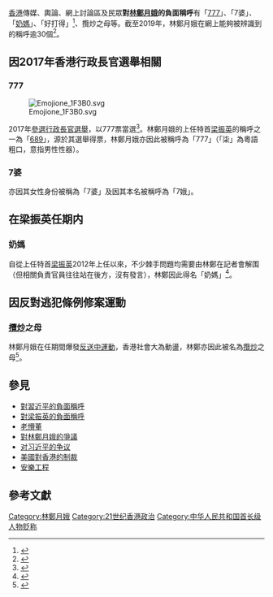 [[香港|香港]]傳媒、輿論、網上討論區及民眾'''對[[林鄭月娥|林鄭月娥]]的負面稱呼'''有「[[777|777]]」、「7婆」、「[[奶媽|奶媽]]」、「好打得」<ref>{{cite web |title=【林鄭辭職】「好打得」名堂點嚟？任內爭議一覽 |url=https://hk.news.appledaily.com/local/realtime/article/20170112/56152134 |website=Apple Daily 蘋果日報 |accessdate=2020-02-02 |archive-date=2020-02-02 |archive-url=https://web.archive.org/web/20200202083906/https://hk.news.appledaily.com/local/realtime/article/20170112/56152134 |dead-url=no }}</ref>、攬炒之母等。截至2019年，林鄭月娥在網上能夠被辨識到的稱呼逾30個<ref>{{cite news |title=林鄭網上逾30花名 系統懂辨認 |url=https://news.mingpao.com/pns/%E8%A6%81%E8%81%9E/article/20190626/s00001/1561486949222/%E6%9E%97%E9%84%AD%E7%B6%B2%E4%B8%8A%E9%80%BE30%E8%8A%B1%E5%90%8D-%E7%B3%BB%E7%B5%B1%E6%87%82%E8%BE%A8%E8%AA%8D |publisher=明報 |date=2019-06-26 |accessdate=2020-12-16 |archive-date=2020-06-09 |archive-url=https://web.archive.org/web/20200609170513/https://news.mingpao.com/pns/%e8%a6%81%e8%81%9e/article/20190626/s00001/1561486949222/%e6%9e%97%e9%84%ad%e7%b6%b2%e4%b8%8a%e9%80%be30%e8%8a%b1%e5%90%8d-%e7%b3%bb%e7%b5%b1%e6%87%82%e8%be%a8%e8%aa%8d |dead-url=no }}</ref>。

==因2017年香港行政長官選舉相關==

=== 777 ===
[[File:Emojione_1F3B0.svg|right]]

2017年[[林鄭月娥2017年香港行政長官選舉活動|參選行政長官選舉]]，以777票當選<ref>{{Cite news |url=https://www.hk01.com/%E7%86%B1%E8%A9%B1/80408/-%E7%89%B9%E9%A6%96%E9%81%B8%E8%88%89-%E6%9E%97%E9%84%AD%E6%9C%88%E5%A8%A5777%E7%A5%A8%E7%95%B6%E9%81%B8-7%E5%AD%97%E7%9A%84N%E7%A8%AE%E4%B8%8D%E5%90%8C%E6%84%8F%E6%80%9D |title=【特首選舉】林鄭月娥777票當選　7字的N種不同意思 |date=2017-03-26 |newspaper=[[香港01|香港01]] |access-date=2017-03-27 |archive-url=https://web.archive.org/web/20171005170714/https://www.hk01.com/%E7%86%B1%E8%A9%B1/80408/-%E7%89%B9%E9%A6%96%E9%81%B8%E8%88%89-%E6%9E%97%E9%84%AD%E6%9C%88%E5%A8%A5777%E7%A5%A8%E7%95%B6%E9%81%B8-7%E5%AD%97%E7%9A%84N%E7%A8%AE%E4%B8%8D%E5%90%8C%E6%84%8F%E6%80%9D |archive-date=2017-10-05 |dead-url=no }}</ref>。林鄭月娥的上任特首[[梁振英|梁振英]]的稱呼之一為「[[689|689]]」，源於其選舉得票，林鄭月娥亦因此被稱呼為「777」（「柒」為粵語粗口，意指男性性器）。

=== 7婆 ===
亦因其女性身份被稱為「7婆」及因其本名被稱呼為「7娥」。

== 在梁振英任期内 ==

=== 奶媽 ===
自從上任特首[[梁振英|梁振英]]2012年上任以來，不少棘手問題均需要由林鄭在記者會解围（但相關負責官員往往站在後方，沒有發言），林鄭因此得名「奶媽」<ref>{{cite news |title=【特首選舉】林鄭月娥鏡頭前第一滴淚點嚟？花名點解叫「奶媽」？ |url=https://www.hk01.com/%E7%86%B1%E7%88%86%E8%A9%B1%E9%A1%8C/80400/%E7%89%B9%E9%A6%96%E9%81%B8%E8%88%89-%E6%9E%97%E9%84%AD%E6%9C%88%E5%A8%A5%E9%8F%A1%E9%A0%AD%E5%89%8D%E7%AC%AC%E4%B8%80%E6%BB%B4%E6%B7%9A%E9%BB%9E%E5%9A%9F-%E8%8A%B1%E5%90%8D%E9%BB%9E%E8%A7%A3%E5%8F%AB-%E5%A5%B6%E5%AA%BD |publisher=香港01 |date=2017-03-26 |accessdate=2020-08-30 |archive-date=2020-10-31 |archive-url=https://web.archive.org/web/20201031134733/https://www.hk01.com/%E7%86%B1%E7%88%86%E8%A9%B1%E9%A1%8C/80400/%E7%89%B9%E9%A6%96%E9%81%B8%E8%88%89-%E6%9E%97%E9%84%AD%E6%9C%88%E5%A8%A5%E9%8F%A1%E9%A0%AD%E5%89%8D%E7%AC%AC%E4%B8%80%E6%BB%B4%E6%B7%9A%E9%BB%9E%E5%9A%9F-%E8%8A%B1%E5%90%8D%E9%BB%9E%E8%A7%A3%E5%8F%AB-%E5%A5%B6%E5%AA%BD |dead-url=no }}</ref>。

==因反對逃犯條例修案運動==

=== [[攬炒|攬炒]]之母 ===
林鄭月娥在任期間爆發[[反送中運動|反送中運動]]，香港社會大為動盪，林鄭亦因此被名為[[攬炒|攬炒]]之母<ref>{{cite news |title=真攬炒之母 |url=https://www.hkcnews.com/article/27158/%E6%AD%A6%E6%BC%A2%E8%82%BA%E7%82%8E-27158/%E7%9C%9F%E6%94%AC%E7%82%92%E4%B9%8B%E6%AF%8D |publisher=眾新聞 |date=2020-02-23 |accessdate=2020-09-24 |archive-date=2021-07-12 |archive-url=https://web.archive.org/web/20210712040130/https://www.hkcnews.com/article/27158/%E6%AD%A6%E6%BC%A2%E8%82%BA%E7%82%8E-27158/%E7%9C%9F%E6%94%AC%E7%82%92%E4%B9%8B%E6%AF%8D |dead-url=no }}</ref>。

==參見==
*[[對習近平的負面稱呼|對習近平的負面稱呼]]
*[[對梁振英的負面稱呼|對梁振英的負面稱呼]]
*[[老懵董|老懵董]]
*[[對林鄭月娥的爭議|對林鄭月娥的爭議]]
*[[对习近平的争议|对习近平的争议]]
*[[美國對香港的制裁|美國對香港的制裁]]
*[[安樂工程|安樂工程]]

==參考文獻==
{{reflist}}

[[Category:林鄭月娥|Category:林鄭月娥]]
[[Category:21世纪香港政治|Category:21世纪香港政治]]
[[Category:中华人民共和国首长级人物贬称|Category:中华人民共和国首长级人物贬称]]